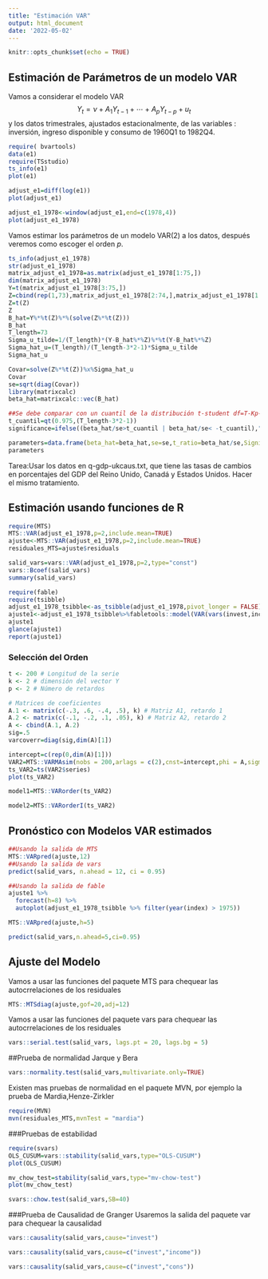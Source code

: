 ```yaml
---
title: "Estimación VAR"
output: html_document
date: '2022-05-02'
---
```


```r
knitr::opts_chunk$set(echo = TRUE)
```

## Estimación de Parámetros de un modelo VAR

Vamos a considerar el modelo VAR
$$
	{Y}_t={\nu}+A_1 {Y}_{t-1} +\cdots+A_p {Y}_{t-p}+{u}_t
$$
y los datos trimestrales, ajustados estacionalmente, de las variables : inversión, ingreso disponible y consumo de 1960Q1 to 1982Q4.
```r
require( bvartools)
data(e1)
require(TSstudio)
ts_info(e1)
plot(e1)

adjust_e1=diff(log(e1))
plot(adjust_e1)

adjust_e1_1978<-window(adjust_e1,end=c(1978,4))
plot(adjust_e1_1978)

```

Vamos estimar los parámetros de un modelo VAR(2) a los datos, después veremos como escoger el orden $p$.


```r
ts_info(adjust_e1_1978)
str(adjust_e1_1978)
matrix_adjust_e1_1978=as.matrix(adjust_e1_1978[1:75,])
dim(matrix_adjust_e1_1978)
Y=t(matrix_adjust_e1_1978[3:75,])
Z=cbind(rep(1,73),matrix_adjust_e1_1978[2:74,],matrix_adjust_e1_1978[1:73,])
Z=t(Z)
Z
B_hat=Y%*%t(Z)%*%(solve(Z%*%t(Z)))
B_hat
T_length=73
Sigma_u_tilde=1/(T_length)*(Y-B_hat%*%Z)%*%t(Y-B_hat%*%Z)
Sigma_hat_u=(T_length)/(T_length-3*2-1)*Sigma_u_tilde
Sigma_hat_u

Covar=solve(Z%*%t(Z))%x%Sigma_hat_u
Covar
se=sqrt(diag(Covar))
library(matrixcalc)
beta_hat=matrixcalc::vec(B_hat)

##Se debe comparar con un cuantil de la distribución t-student df=T-Kp-1, el cual, para este tamaño, es de casi el cuantil de la normal estándar.
t_cuantil=qt(0.975,(T_length-3*2-1))
significance=ifelse((beta_hat/se>t_cuantil | beta_hat/se< -t_cuantil),"Si","No")

parameters=data.frame(beta_hat=beta_hat,se=se,t_ratio=beta_hat/se,Significativo=significance)
parameters
```

Tarea:Usar los datos en q-gdp-ukcaus.txt, que tiene las tasas de cambios en porcentajes del GDP del Reino Unido, Canadá y Estados Unidos. Hacer el mismo tratamiento.

## Estimación usando funciones de R

```r
require(MTS)
MTS::VAR(adjust_e1_1978,p=2,include.mean=TRUE)
ajuste<-MTS::VAR(adjust_e1_1978,p=2,include.mean=TRUE)
residuales_MTS=ajuste$residuals
```

```r
salid_vars=vars::VAR(adjust_e1_1978,p=2,type="const")
vars::Bcoef(salid_vars)
summary(salid_vars)
```


```r
require(fable)
require(tsibble)
adjust_e1_1978_tsibble<-as_tsibble(adjust_e1_1978,pivot_longer = FALSE)
ajuste1<-adjust_e1_1978_tsibble%>%fabletools::model(VAR(vars(invest,income,cons)~ AR(p=2)))
ajuste1
glance(ajuste1)
report(ajuste1)
```
### Selección del Orden

```r
t <- 200 # Longitud de la serie
k <- 2 # dimensión del vector Y
p <- 2 # Número de retardos

# Matrices de coeficientes
A.1 <- matrix(c(-.3, .6, -.4, .5), k) # Matriz A1, retardo 1
A.2 <- matrix(c(-.1, -.2, .1, .05), k) # Matriz A2, retardo 2
A <- cbind(A.1, A.2) 
sig=.5
varcoverr=diag(sig,dim(A)[1])

intercept=c(rep(0,dim(A)[1]))
VAR2=MTS::VARMAsim(nobs = 200,arlags = c(2),cnst=intercept,phi = A,sigma=varcoverr)
ts_VAR2=ts(VAR2$series)
plot(ts_VAR2)

model1=MTS::VARorder(ts_VAR2)

model2=MTS::VARorderI(ts_VAR2)

```

## Pronóstico con Modelos VAR estimados

```r
##Usando la salida de MTS
MTS::VARpred(ajuste,12)
##Usando la salida de vars
predict(salid_vars, n.ahead = 12, ci = 0.95)

##Usando la salida de fable
ajuste1 %>%
  forecast(h=8) %>%
  autoplot(adjust_e1_1978_tsibble %>% filter(year(index) > 1975))
```
```r
MTS::VARpred(ajuste,h=5)
```
```r
predict(salid_vars,n.ahead=5,ci=0.95)
```


## Ajuste del Modelo
Vamos a usar las funciones del paquete MTS para chequear las autocrrelaciones de los residuales
```r
MTS::MTSdiag(ajuste,gof=20,adj=12)
```

Vamos a usar las funciones del paquete vars para chequear las autocrrelaciones de los residuales
```r
vars::serial.test(salid_vars, lags.pt = 20, lags.bg = 5)

```


##Prueba de normalidad Jarque y Bera

```r
vars::normality.test(salid_vars,multivariate.only=TRUE)
```
Existen mas pruebas de normalidad en el paquete MVN, por ejemplo la prueba de Mardia,Henze-Zirkler

```r
require(MVN)
mvn(residuales_MTS,mvnTest = "mardia")
```
###Pruebas de estabilidad

```r
require(svars)
OLS_CUSUM=vars::stability(salid_vars,type="OLS-CUSUM")
plot(OLS_CUSUM)

mv_chow_test=stability(salid_vars,type="mv-chow-test")
plot(mv_chow_test)
```

```r

svars::chow.test(salid_vars,SB=40)
```

###Prueba de Causalidad de Granger
Usaremos la salida del paquete var para chequear la causalidad
```r
vars::causality(salid_vars,cause="invest")

vars::causality(salid_vars,cause=c("invest","income"))

vars::causality(salid_vars,cause=c("invest","cons"))
```

